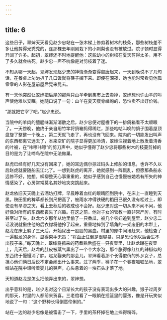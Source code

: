 ```yaml
---
---
---
```

title: 6
---



这些日子，翠婶天天看见赵少忠站在一张木梯上修剪着树木的枝条，那些树枝差不多让他剪得光秃秃的，连那棵去年刚刚栽下的小刺梨也没有被放过。院子顿时显得开阔了许多。起初，翠婶还不时地提醒他：这些幼小的树秧在夏天剪得太多，用不了多久就会枯死。赵少忠一声不吭像是对剪枝着了迷。

不知从哪一天起，翠婶发现赵少忠的神情渐渐变得颓唐起来，一天到晚说不了几句话，在餐桌上匆匆扒了几口饭就将筷子搁下来。即便在深夜，她也能时常看见他孤零零的人影在屋前屋后晃来晃去。

有一天他突然让翠婶把后屋的那两只山羊牵到集市上去卖掉，翠婶想也许山羊的叫声使他难以安眠。她随口说了一句：山羊在夏天瘦骨嶙峋的，恐怕卖不出好价钱。

“那就把它宰了吧。”赵少忠说。

当院中的羊肉的膻腥味渐渐消散之后，赵少忠便对屋檐下的一排鸽箱看不太顺眼了。一天傍晚，他终于亲自用竹竿将鸽箱捣得稀烂，那些咕咕叫唤的鸽子围着屋顶盘旋了整整一个晚上，第二天就飞走了，再也没有飞回来。院内的一切能发出叫声的东西都离它远去了，本来空旷的院子显得更加冷清，翠婶注视着地上散发着清香的叶被，在“咔嚓咔嚓”的剪刀声中，她似乎懂得了赵少忠将那些树木的枝蔓剪掉的目的是为了让啼鸟在院中无法做巢。

赵虎已经有好几天没有回来了，她的耳边偶尔掠过码头上修船的讯息，也许不久以后赵虎就要随船去江北了。一想到赵虎的离开，她就感到一阵慌乱，但愿那条船永远修不好，她想。柳柳整天心事重重的，她似乎感到自己也慢慢被她若有所失的神情感染了，心房常常莫名其妙地突突跳起来。

赵龙依旧天天晚上去酒坊打牌，早晨睁着血红的眼睛回到院中，在床上一直睡到天黑。秧田里的稗草都长到尺把高了，被雨水冲得铁硬的稻田已很久没有松过土，即使没有旱涝之灾，看上去秋后的收成也不会好。赵少忠对这一切从来不闻不问，他好像对所有的东西都丧失了兴趣。在这之前，他对子女的管教一直非常严厉，有时甚至过了头，赵龙六岁那年从地里偷了一只香瓜，被几个农妇追到屋里，赵少忠二话没说就揪住他的后衣襟将他拎了起来，重重地摔到了墙角的一架废旧的木犁上，赵龙在床上躺了三天后，开始尿出一股股的黑血。村里的郎中闻讯赶来，他检查了一遍赵龙的身体，显得束手无策：“将血止住倒是很容易，只是恐怕他以后会生不出孩子来。”每天晚上，翠婶将抓来的药煮熟后盛在一只夜壶里，让赵龙蹲在夜壶上，几天后，赵龙的肚皮被蒸气熏出了一个个大水泡，那个胀得像红红的辣椒似的东西终于慢慢消了肿。赵龙娶亲的那会儿，翠婶看着那个长得俊俏的外乡女子，总担心他们俩日后说不定会闹出什么事来。过了两季，猴子在一个春夜呱呱坠地，翠婶站在院中谛听着婴儿的哭声，心头悬着的一块石头才落了地。

天知道赵龙是怎么把他弄出来的，翠婶想。

出乎意料的是，赵少忠对这个日渐长大的孩子没有表现出多大的兴趣，猴子过周岁的那天，村里的人都前来贺喜。三老倌看了一眼躺在摇篮里的婴孩，像是开玩笑似地说了一句：“这个野种长得倒蛮伶俐的。”

站在一边的赵少忠像是被雷击了一下，手里的茶杯掉在地上摔得粉碎。